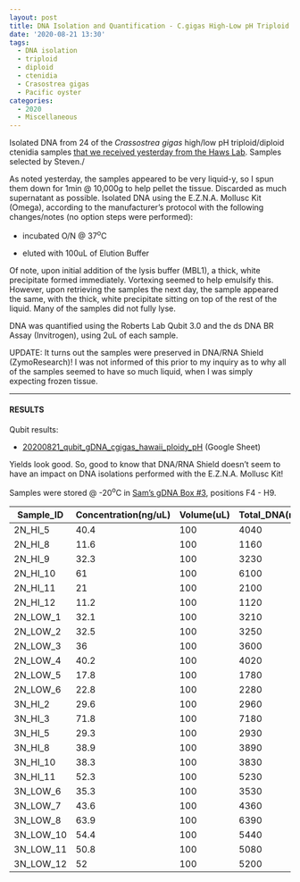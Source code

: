 ```yaml
---
layout: post
title: DNA Isolation and Quantification - C.gigas High-Low pH Triploid and Diploid Ctenidia
date: '2020-08-21 13:30'
tags:
  - DNA isolation
  - triploid
  - diploid
  - ctenidia
  - Crasostrea gigas
  - Pacific oyster
categories:
  - 2020
  - Miscellaneous
---
```

Isolated DNA from 24 of the _Crassostrea gigas_ high/low pH triploid/diploid ctenidia samples [that we received yesterday from the Haws Lab](https://robertslab.github.io/sams-notebook/posts/2020/2020-08-20-Samples-Received-C.gigas-High-Low-pH-Triploid-Diploid-from-Maria-Haws-Lab.html). Samples selected by Steven./

As noted yesterday, the samples appeared to be very liquid-y, so I spun them down for 1min @ 10,000g to help pellet the tissue. Discarded as much supernatant as possible. Isolated DNA using the E.Z.N.A. Mollusc Kit (Omega), according to the manufacturer's protocol with the following changes/notes (no option steps were performed):

- incubated O/N @ 37<sup>o</sup>C

- eluted with 100uL of Elution Buffer

Of note, upon initial addition of the lysis buffer (MBL1), a thick, white precipitate formed immediately. Vortexing seemed to help emulsify this. However, upon retrieving the samples the next day, the sample appeared the same, with the thick, white precipitate sitting on top of the rest of the liquid. Many of the samples did not fully lyse.

DNA was quantified using the Roberts Lab Qubit 3.0 and the ds DNA BR Assay (Invitrogen), using 2uL of each sample.

UPDATE: It turns out the samples were preserved in DNA/RNA Shield (ZymoResearch)! I was not informed of this prior to my inquiry as to why all of the samples seemed to have so much liquid, when I was simply expecting frozen tissue.

---

#### RESULTS

Qubit results:

- [20200821_qubit_gDNA_cgigas_hawaii_ploidy_pH](https://docs.google.com/spreadsheets/d/1PzL110GOgXzEN5mVIWNpBqMD2Dl5Ib7ZHyaNSn-i6ZI/edit?usp=sharing) (Google Sheet)

Yields look good. So, good to know that DNA/RNA Shield doesn't seem to have an impact on DNA isolations performed with the E.Z.N.A. Mollusc Kit!

Samples were stored @ -20<sup>o</sup>C in [Sam's gDNA Box #3](https://docs.google.com/spreadsheets/d/16n4LzVNXrMd3fYRHN4UR4CQ67yRXwlJfDiAmbxD284g/edit?usp=sharing), positions F4 - H9.

| Sample_ID | Concentration(ng/uL) | Volume(uL) | Total_DNA(ng) |
|-----------|----------------------|------------|---------------|
| 2N_HI_5   | 40.4                 | 100        | 4040          |
| 2N_HI_8   | 11.6                 | 100        | 1160          |
| 2N_HI_9   | 32.3                 | 100        | 3230          |
| 2N_HI_10  | 61                   | 100        | 6100          |
| 2N_HI_11  | 21                   | 100        | 2100          |
| 2N_HI_12  | 11.2                 | 100        | 1120          |
| 2N_LOW_1  | 32.1                 | 100        | 3210          |
| 2N_LOW_2  | 32.5                 | 100        | 3250          |
| 2N_LOW_3  | 36                   | 100        | 3600          |
| 2N_LOW_4  | 40.2                 | 100        | 4020          |
| 2N_LOW_5  | 17.8                 | 100        | 1780          |
| 2N_LOW_6  | 22.8                 | 100        | 2280          |
| 3N_HI_2   | 29.6                 | 100        | 2960          |
| 3N_HI_3   | 71.8                 | 100        | 7180          |
| 3N_HI_5   | 29.3                 | 100        | 2930          |
| 3N_HI_8   | 38.9                 | 100        | 3890          |
| 3N_HI_10  | 38.3                 | 100        | 3830          |
| 3N_HI_11  | 52.3                 | 100        | 5230          |
| 3N_LOW_6  | 35.3                 | 100        | 3530          |
| 3N_LOW_7  | 43.6                 | 100        | 4360          |
| 3N_LOW_8  | 63.9                 | 100        | 6390          |
| 3N_LOW_10 | 54.4                 | 100        | 5440          |
| 3N_LOW_11 | 50.8                 | 100        | 5080          |
| 3N_LOW_12 | 52                   | 100        | 5200          |
